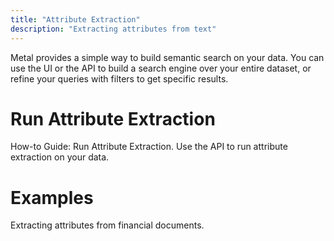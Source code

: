 ```yaml
---
title: "Attribute Extraction"
description: "Extracting attributes from text"
---
```


Metal provides a simple way to build semantic search on your data.
You can use the UI or the API to build a search engine over your entire dataset, or refine your queries with filters to get specific results.


# Run Attribute Extraction

<CardGroup>
  <Card title="UI Creation Flow" icon="print-magnifying-glass" href="/guides/misc-run-attribute-extraction">
   How-to Guide: Run Attribute Extraction.
  </Card>
  <Card title="API" icon="gears" href="/rest-api/datasources">
    Use the API to run attribute extraction on your data.
  </Card>
</CardGroup>


# Examples

<CardGroup>
  <Card title="Attribute Extraction in Financial Analysis" icon="radar" href="https://getmetal.io/posts/20-finance-attribute-extraction">
    Extracting attributes from financial documents.
  </Card>

</CardGroup>

